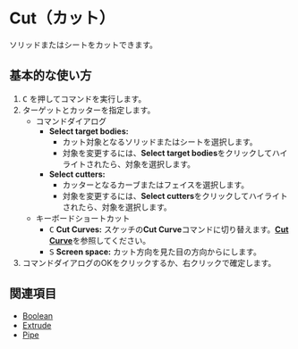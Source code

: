 
# Cut（カット）

<Reference shortcut="C" command="Cut" button="コマンドバー左"  buttonIcon="button-cut"/>

ソリッドまたはシートをカットできます。

## 基本的な使い方

1. <kbd>C</kbd> を押してコマンドを実行します。
2. ターゲットとカッターを指定します。
   - <Kst>コマンドダイアログ</Kst>
      - **Select target bodies:** 
         - カット対象となるソリッドまたはシートを選択します。
         - 対象を変更するには、**Select target bodies**をクリックしてハイライトされたら、対象を選択します。
      - **Select cutters:** 
         - カッターとなるカーブまたはフェイスを選択します。
         - 対象を変更するには、**Select cutters**をクリックしてハイライトされたら、対象を選択します。
   - <Kst>キーボードショートカット</Kst>
      - <kbd>C</kbd> **Cut Curves:** スケッチの**Cut Curve**コマンドに切り替えます。[**Cut Curve**](/sketch/cut-curve)を参照してください。
      - <kbd>S</kbd> **Screen space:** カット方向を見た目の方向からにします。
3. コマンドダイアログのOKをクリックするか、右クリックで確定します。

## 関連項目
- [Boolean](boolean)
- [Extrude](extrude)
- [Pipe](pipe)